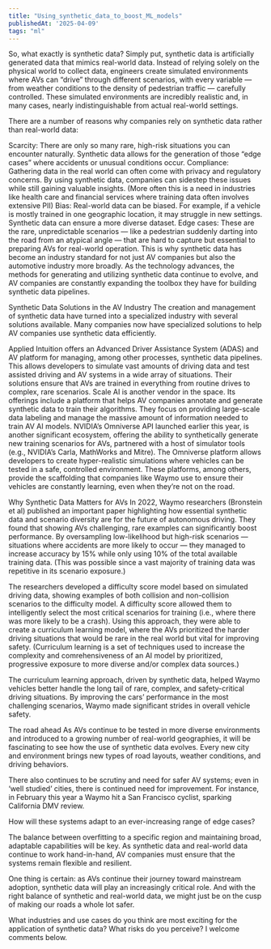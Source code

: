 ```yaml
---
title: "Using_synthetic_data_to_boost_ML_models"
publishedAt: '2025-04-09'
tags: "ml"
---
```


So, what exactly is synthetic data?
Simply put, synthetic data is artificially generated data that mimics real-world data. Instead of relying solely on the physical world to collect data, engineers create simulated environments where AVs can “drive” through different scenarios, with every variable — from weather conditions to the density of pedestrian traffic — carefully controlled. These simulated environments are incredibly realistic and, in many cases, nearly indistinguishable from actual real-world settings.

There are a number of reasons why companies rely on synthetic data rather than real-world data:

Scarcity: There are only so many rare, high-risk situations you can encounter naturally. Synthetic data allows for the generation of those “edge cases” where accidents or unusual conditions occur.
Compliance: Gathering data in the real world can often come with privacy and regulatory concerns. By using synthetic data, companies can sidestep these issues while still gaining valuable insights. (More often this is a need in industries like health care and financial services where training data often involves extensive PII)
Bias: Real-world data can be biased. For example, if a vehicle is mostly trained in one geographic location, it may struggle in new settings. Synthetic data can ensure a more diverse dataset.
Edge cases: These are the rare, unpredictable scenarios — like a pedestrian suddenly darting into the road from an atypical angle — that are hard to capture but essential to preparing AVs for real-world operation.
This is why synthetic data has become an industry standard for not just AV companies but also the automotive industry more broadly. As the technology advances, the methods for generating and utilizing synthetic data continue to evolve, and AV companies are constantly expanding the toolbox they have for building synthetic data pipelines.

Synthetic Data Solutions in the AV Industry
The creation and management of synthetic data have turned into a specialized industry with several solutions available. Many companies now have specialized solutions to help AV companies use synthetic data efficiently.

Applied Intuition offers an Advanced Driver Assistance System (ADAS) and AV platform for managing, among other processes, synthetic data pipelines. This allows developers to simulate vast amounts of driving data and test assisted driving and AV systems in a wide array of situations. Their solutions ensure that AVs are trained in everything from routine drives to complex, rare scenarios.
Scale AI is another vendor in the space. Its offerings include a platform that helps AV companies annotate and generate synthetic data to train their algorithms. They focus on providing large-scale data labeling and manage the massive amount of information needed to train AV AI models.
NVIDIA’s Omniverse API launched earlier this year, is another significant ecosystem, offering the ability to synthetically generate new training scenarios for AVs, partnered with a host of simulator tools (e.g., NVIDIA’s Carla, MathWorks and Mitre). The Omniverse platform allows developers to create hyper-realistic simulations where vehicles can be tested in a safe, controlled environment.
These platforms, among others, provide the scaffolding that companies like Waymo use to ensure their vehicles are constantly learning, even when they’re not on the road.

Why Synthetic Data Matters for AVs
In 2022, Waymo researchers (Bronstein et al) published an important paper highlighting how essential synthetic data and scenario diversity are for the future of autonomous driving. They found that showing AVs challenging, rare examples can significantly boost performance. By oversampling low-likelihood but high-risk scenarios — situations where accidents are more likely to occur — they managed to increase accuracy by 15% while only using 10% of the total available training data. (This was possible since a vast majority of training data was repetitive in its scenario exposure.)

The researchers developed a difficulty score model based on simulated driving data, showing examples of both collision and non-collision scenarios to the difficulty model. A difficulty score allowed them to intelligently select the most critical scenarios for training (i.e., where there was more likely to be a crash). Using this approach, they were able to create a curriculum learning model, where the AVs prioritized the harder driving situations that would be rare in the real world but vital for improving safety. (Curriculum learning is a set of techniques used to increase the complexity and comrehensiveness of an AI model by prioritized, progressive exposure to more diverse and/or complex data sources.)

The curriculum learning approach, driven by synthetic data, helped Waymo vehicles better handle the long tail of rare, complex, and safety-critical driving situations. By improving the cars’ performance in the most challenging scenarios, Waymo made significant strides in overall vehicle safety.

The road ahead
As AVs continue to be tested in more diverse environments and introduced to a growing number of real-world geographies, it will be fascinating to see how the use of synthetic data evolves. Every new city and environment brings new types of road layouts, weather conditions, and driving behaviors.

There also continues to be scrutiny and need for safer AV systems; even in ‘well studied’ cities, there is continued need for improvement. For instance, in February this year a Waymo hit a San Francisco cyclist, sparking California DMV review.

How will these systems adapt to an ever-increasing range of edge cases?

The balance between overfitting to a specific region and maintaining broad, adaptable capabilities will be key. As synthetic data and real-world data continue to work hand-in-hand, AV companies must ensure that the systems remain flexible and resilient.

One thing is certain: as AVs continue their journey toward mainstream adoption, synthetic data will play an increasingly critical role. And with the right balance of synthetic and real-world data, we might just be on the cusp of making our roads a whole lot safer.

What industries and use cases do you think are most exciting for the application of synthetic data? What risks do you perceive? I welcome comments below.